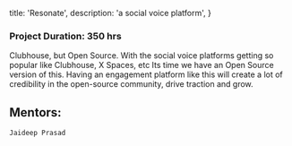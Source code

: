 
  title: 'Resonate',
  description: 'a social voice platform',
}


### Project Duration: 350 hrs

Clubhouse, but Open Source. With the social voice platforms getting so popular like Clubhouse, X Spaces, etc Its time we have an Open Source version of this. Having an engagement platform like this will create a lot of credibility in the open-source community, drive traction and grow.

## Mentors:

`Jaideep Prasad`
